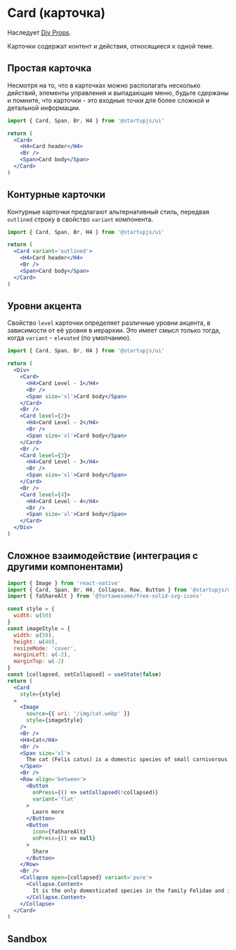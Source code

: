 
# Card (карточка)
Наследует [Div Props](/docs/ru/components/Div).

Карточки содержат контент и действия, относящиеся к одной теме.

## Простая карточка

Несмотря на то, что в карточках можно располагать несколько действий, элементы управления и выпадающие меню, будьте сдержаны и помните, что карточки - это входные точки для более сложной и детальной информации.

```jsx
import { Card, Span, Br, H4 } from '@startupjs/ui'
```

```jsx example
return (
  <Card>
    <H4>Card header</H4>
    <Br />
    <Span>Card body</Span>
  </Card>
)
```

## Контурные карточки

Контурные карточки предлагают альтернативный стиль, передвая `outlined` строку в свойство `variant` компонента.

```jsx
import { Card, Span, Br, H4 } from '@startupjs/ui'
```

```jsx example
return (
  <Card variant='outlined'>
    <H4>Card header</H4>
    <Br />
    <Span>Card body</Span>
  </Card>
)
```

## Уровни акцента

Свойство `level` карточки определяет различные уровни акцента, в зависимости от её уровня в иерархии. Это имеет смысл только тогда, когда `variant` - `elevated` (по умолчанию).

```jsx
import { Card, Span, Br, H4 } from '@startupjs/ui'
```

```jsx example
return (
  <Div>
    <Card>
      <H4>Card Level - 1</H4>
      <Br />
      <Span size='xl'>Card body</Span>
    </Card>
    <Br />
    <Card level={2}>
      <H4>Card Level - 2</H4>
      <Br />
      <Span size='xl'>Card body</Span>
    </Card>
    <Br />
    <Card level={3}>
      <H4>Card Level - 3</H4>
      <Br />
      <Span size='xl'>Card body</Span>
    </Card>
    <Br />
    <Card level={4}>
      <H4>Card Level - 4</H4>
      <Br />
      <Span size='xl'>Card body</Span>
    </Card>
  </Div>
)
```

## Сложное взаимодействие (интеграция с другими компонентами)

```jsx
import { Image } from 'react-native'
import { Card, Span, Br, H4, Collapse, Row, Button } from '@startupjs/ui'
import { faShareAlt } from '@fortawesome/free-solid-svg-icons'
```

```jsx example
const style = {
  width: u(50)
}
const imageStyle = {
  width: u(50),
  height: u(40),
  resizeMode: 'cover',
  marginLeft: u(-2),
  marginTop: u(-2)
}
const [collapsed, setCollapsed] = useState(false)
return (
  <Card
    style={style}
  >
    <Image
      source={{ uri: '/img/cat.webp' }}
      style={imageStyle}
    />
    <Br />
    <H4>Cat</H4>
    <Br />
    <Span size='xl'>
      The cat (Felis catus) is a domestic species of small carnivorous mammal.
    </Span>
    <Br />
    <Row align='between'>
      <Button
        onPress={() => setCollapsed(!collapsed)}
        variant='flat'
      >
        Learn more
      </Button>
      <Button
        icon={faShareAlt}
        onPress={() => null}
      >
        Share
      </Button>
    </Row>
    <Br />
    <Collapse open={collapsed} variant='pure'>
      <Collapse.Content>
        It is the only domesticated species in the family Felidae and is often referred to as the domestic cat to distinguish it from the wild members of the family. A cat can either be a house cat, a farm cat or a feral cat; the latter ranges freely and avoids human contact. Domestic cats are valued by humans for companionship and their ability to hunt pests such as rodents. About 60 cat breeds are recognized by various cat registries. (source: wiki)
      </Collapse.Content>
    </Collapse>
  </Card>
)
```

## Sandbox

<Sandbox Component={Card} />
